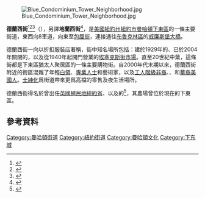 [[File:Blue_Condominium_Tower_Neighborhood.jpg|thumb]]

'''德蘭西街'''<ref>{{cite web |last=Barron |first=James |title=In Area Already Filled With Bars, a Proposal to Add One More Draws Opposition |trans-title=紐約時尚酒吧區為何叫“地獄”？ |url=https://cn.nytimes.com/real-estate/20131126/t26bars/dual/ |website=[[紐約時報中文網|紐約時報中文網]] |date={{dts|2013|11|26}} |quote=‘地獄廣場’(Hell Square) 內共包含九個街區，其邊界分別是東豪斯頓街 (East Houston Street)、德蘭西街 (Delancey Street)、艾倫街 (Allen Street) 和埃塞克斯街 (Essex Street)。 |access-date={{dts|2019|9|2}} |language=zh-hans |archive-date=2020-04-14 |archive-url=https://web.archive.org/web/20200414174302/https://cn.nytimes.com/real-estate/20131126/t26bars/dual/ |dead-url=no }}</ref><ref>{{cite web |last=Chozick |first=Amy |title=My Lower East Side |trans-title=狂野下東區，難逃士紳化難題？ |url=https://cn.nytimes.com/real-estate/20140822/t22lowereast/dual/ |website=紐約時報中文網 |date={{dts|2014|8|22}} |quote=假如他當初沒有離開下東區，我們的家族史很可能就會在德蘭西 (Delancey) 以南的猶太人聚居區展開了。 |access-date={{dts|2019|9|2}} |language=zh-hans |archive-date=2020-11-04 |archive-url=https://web.archive.org/web/20201104014529/https://cn.nytimes.com/real-estate/20140822/t22lowereast/dual/ |dead-url=no }}</ref><ref>{{cite web |last=Skapinker |first=Michael |author-link=:en:Michael Skapinker |title=Three ways New York could help visitors love the city even more |trans-title=紐約如何提升訪客體驗？ |url=https://cn.ft.com/story/001066264/ce |website=[[FT中文網|FT中文網]] |date={{dts|2016|2|22}} |quote=……其他時間乘坐F線到德蘭西街 (Delancey St) 轉J線。 |access-date={{dts|2019|9|3}} |language=zh-hans |archive-date=2019-09-04 |archive-url=https://web.archive.org/web/20190904092031/https://cn.ft.com/story/001066264/ce |dead-url=no }}</ref>（{{lang-en|Delancey Street}}），另譯'''地蘭西街'''<ref>{{cite web |last=Hughes |first=C. J. |title=Rent Here and Eat Well |trans-title=在紐約哪裏租房能讓妳“吃得更好”？ |url=https://cn.nytimes.com/real-estate/20190626/rent-here-and-eat-well/dual/ |website=紐約時報中文網 |date={{dts|2019|6|26}} |quote=……佔據了地蘭西街 (Delancey Street) 上26層高的租賃樓盤埃塞克斯大廈的幾個低層…… |access-date={{dts|2019|9|3}} |language=zh-hans |archive-date=2020-04-15 |archive-url=https://web.archive.org/web/20200415011526/https://cn.nytimes.com/real-estate/20190626/rent-here-and-eat-well/dual/ |dead-url=no }}</ref>，是[[美國|美國]][[紐約州|紐約州]][[紐約市|紐約市]][[曼哈頓|曼哈頓]][[下東區|下東區]]的一條主要街道，東西向8車道，向東至[[包厘街|包厘街]]，連接通往[[布魯克林區|布魯克林區]]的[[威廉斯堡大橋|威廉斯堡大橋]]。

德蘭西街一向以折扣服裝店著稱，街中知名場所包括：建於1929年的{{link-en|包厘舞廳 (曼哈頓)|Bowery Ballroom|包厘舞廳}}、已於2004年關閉的{{link-en|拉特納猶太餐廳 (曼哈頓)|Ratner's|拉特納猶太餐廳}}，以及從1940年起開門營業的[[埃塞克斯街市場_(曼哈頓)|埃塞克斯街市場]]。直至20世紀中葉，這條街都是下東區猶太人聚居區的一條主要購物街。自2000年代末期以來，德蘭西街附近的街區混雜了年輕[[白領|白領]]、[[專業人士|專業人士]]和藝術家，以及[[工人階級|工人階級]][[非裔美國人|非裔]]、{{link-en|在美波多黎各人|Puerto Ricans in the United States|波多黎各裔}}、{{link-en|在美多明尼加人 (多明尼加共和國)|Dominican Americans (Dominican Republic)|多明尼加裔}}和[[華裔美國人|華裔美國人]]。[[士紳化|士紳化]]爲街道帶來更爲高檔的零售及夜生活場所。

德蘭西街得名於曾出任[[大不列顛王國|英國]][[直轄殖民地|殖民地]][[紐約省|紐約省]]{{link-en|首席大法官 (普通法系)|Chief justice|首席大法官}}、{{link-en|副省長 (英聯邦)|Lieutenant governor|副省長}}以及{{link-en|代理省長|Acting governor|代理殖民地省長}}的{{link-en|詹姆斯·德蘭西|James de Lancey}}<ref>{{cite book|last=Moscow |first=Henry |title=The Street Book: An Encyclopedia of Manhattan's Street Names and Their Origins |url=https://books.google.com/books?id=xOhzui9AObUC&pg=PA43 |edition=[[復刻版|複刻本]] |page=43 |publisher={{link-en|福坦莫大學出版社|Fordham University Press}} |date={{dts|1990}} |ISBN=978-0-8232-1275-0 |quote=Delancey Street [–] The Namesake: James de Lancey, who became a New York Supreme Court judge in 1731, at the age of 28, and who served as Chief Justice from 1733 until he died in 1760. While on the bench he was New York's lieutenant governor from 1753 to 1755 and from 1757 to 1760.  |access-date={{dts|2019|9|3}} |language=en-US}}</ref>，其農場曾位於現在的下東區。

==參考資料==
{{coord|40.7191|-73.9900|dim:500_region:US-NY|display=title}}
{{reflist}}

[[Category:曼哈頓街道|Category:曼哈頓街道]]
[[Category:紐約街道|Category:紐約街道]]
[[Category:曼哈頓文化|Category:曼哈頓文化]]
[[Category:下东城|Category:下东城]]